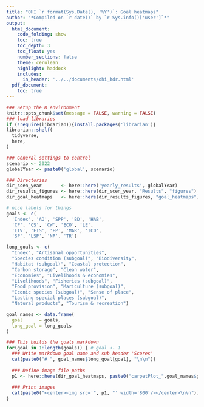 ```yaml
---
title: "OHI `r format(Sys.Date(), '%Y')`: Goal heatmaps"
author: "*Compiled on `r date()` by `r Sys.info()['user']`*"
output: 
  html_document:
    code_folding: show
    toc: true
    toc_depth: 3
    toc_float: yes
    number_sections: false
    theme: cerulean
    highlight: haddock
    includes: 
      in_header: '../../documents/ohi_hdr.html'
  pdf_document:
    toc: true
---
```


```r
### Setup the R environment
knitr::opts_chunk$set(message = FALSE, warning = FALSE)
### load libraries
if (!require(librarian)){install.packages('librarian')}
librarian::shelf(
  tidyverse,
  here,
)
```

```r
### General settings to control
scenario <- 2022 
globalYear <- paste0('global', scenario)
```

```r
### Directories
dir_scen_year       <- here::here('yearly_results', globalYear)
dir_results_figures <- here::here(dir_scen_year, "Results", "figures")
dir_goal_heatmaps   <- here::here(dir_results_figures, "goal_heatmaps")

# nice labels for things
goals <- c(
  'Index', 'AO', 'SPP', 'BD', 'HAB', 
  'CP', 'CS', 'CW', 'ECO', 'LE',
  'LIV', 'FIS', 'FP', 'MAR', 'ICO', 
  'SP', 'LSP', 'NP', 'TR')

long_goals <- c(
  "Index", "Artisanal opportunities",
  "Species condition (subgoal)", "Biodiversity",
  "Habitat (subgoal)", "Coastal protection",
  "Carbon storage", "Clean water",
  "Economies", "Livelihoods & economies",
  "Livelihoods", "Fisheries (subgoal)",
  "Food provision", "Mariculture (subgoal)",
  "Iconic species (subgoal)", "Sense of place",
  "Lasting special places (subgoal)",
  "Natural products", "Tourism & recreation")

goal_names <- data.frame(
  goal      = goals,
  long_goal = long_goals
)
```

```r
### This builds the goals markdown 
for(goal in 1:length(goals)) { # goal <- 1
  ### Write markdown goal name and sub header 'Scores'
  cat(paste0("# ", goal_names$long_goal[goal], "\n\n"))
  
  ### Define image file paths
  p1 <- here::here(dir_goal_heatmaps, paste0("carpetPlot_",goal_names$goal[goal],".png"))
  
  ### Print images
  cat(paste0("<center><img src='", p1, "' width='800'/></center>\n\n"))
}
```



